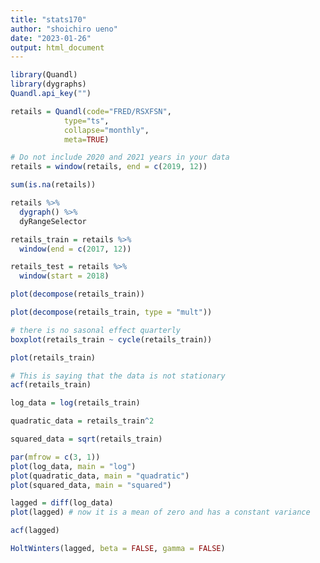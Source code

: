 ```yaml
---
title: "stats170"
author: "shoichiro ueno"
date: "2023-01-26"
output: html_document
---
```



```r
library(Quandl)
library(dygraphs)
Quandl.api_key("") 
```


```r
retails = Quandl(code="FRED/RSXFSN",
            type="ts",
            collapse="monthly",
            meta=TRUE)

# Do not include 2020 and 2021 years in your data
retails = window(retails, end = c(2019, 12))
```

```r
sum(is.na(retails))
```


```r
retails %>% 
  dygraph() %>% 
  dyRangeSelector
```

```r
retails_train = retails %>% 
  window(end = c(2017, 12))

retails_test = retails %>% 
  window(start = 2018)
```


```r
plot(decompose(retails_train))

plot(decompose(retails_train, type = "mult"))
```

```r
# there is no sasonal effect quarterly
boxplot(retails_train ~ cycle(retails_train))
```
```r
plot(retails_train)
```
```r
# This is saying that the data is not stationary
acf(retails_train)
```

```r
log_data = log(retails_train)

quadratic_data = retails_train^2

squared_data = sqrt(retails_train)

par(mfrow = c(3, 1))
plot(log_data, main = "log") 
plot(quadratic_data, main = "quadratic")
plot(squared_data, main = "squared")
```
```r
lagged = diff(log_data)
plot(lagged) # now it is a mean of zero and has a constant variance

acf(lagged)
```


```r
HoltWinters(lagged, beta = FALSE, gamma = FALSE)
```

